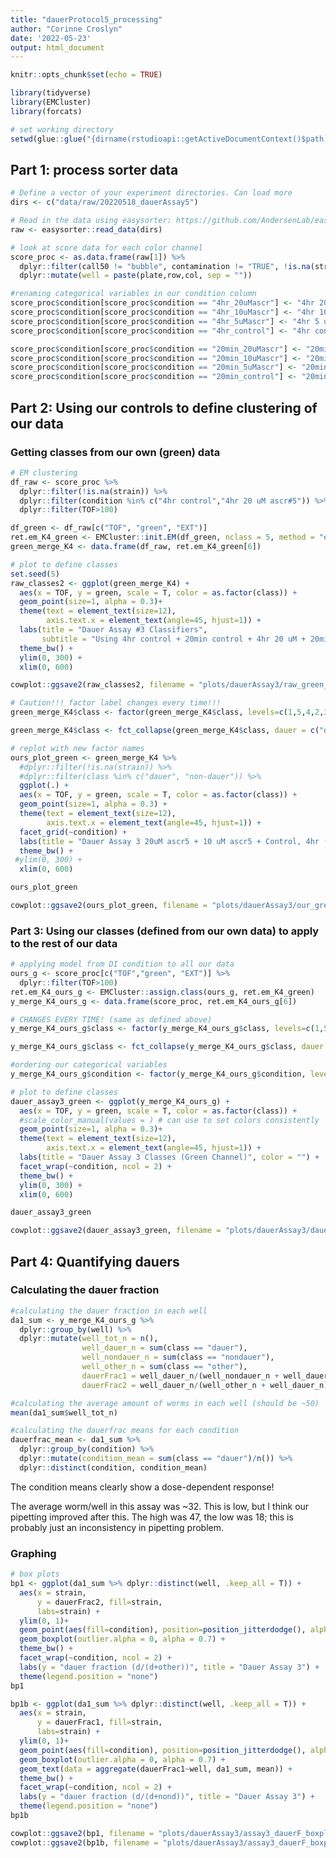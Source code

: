 ```yaml
---
title: "dauerProtocol5_processing"
author: "Corinne Croslyn"
date: '2022-05-23'
output: html_document
---
```


```r
knitr::opts_chunk$set(echo = TRUE)
```

```r
library(tidyverse)
library(EMCluster)
library(forcats)

# set working directory
setwd(glue::glue("{dirname(rstudioapi::getActiveDocumentContext()$path)}/.."))
```


## Part 1: process sorter data

```r
# Define a vector of your experiment directories. Can load more
dirs <- c("data/raw/20220518_dauerAssay5") 

# Read in the data using easysorter: https://github.com/AndersenLab/easysorter
raw <- easysorter::read_data(dirs)

# look at score data for each color channel
score_proc <- as.data.frame(raw[1]) %>%
  dplyr::filter(call50 != "bubble", contamination != "TRUE", !is.na(strain), TOF>100) %>%
  dplyr::mutate(well = paste(plate,row,col, sep = ""))

#renaming categorical variables in our condition column
score_proc$condition[score_proc$condition == "4hr_20uMascr"] <- "4hr 20 uM ascr#5"
score_proc$condition[score_proc$condition == "4hr_10uMascr"] <- "4hr 10 uM ascr#5"
score_proc$condition[score_proc$condition == "4hr_5uMascr"] <- "4hr 5 uM ascr#5"
score_proc$condition[score_proc$condition == "4hr_control"] <- "4hr control"

score_proc$condition[score_proc$condition == "20min_20uMascr"] <- "20min 20 uM ascr#5"
score_proc$condition[score_proc$condition == "20min_10uMascr"] <- "20min 10 uM ascr#5"
score_proc$condition[score_proc$condition == "20min_5uMascr"] <- "20min 5 uM ascr#5"
score_proc$condition[score_proc$condition == "20min_control"] <- "20min control"
```

## Part 2: Using our controls to define clustering of our data

### Getting classes from our own (green) data

```r
# EM clustering
df_raw <- score_proc %>%
  dplyr::filter(!is.na(strain)) %>%
  dplyr::filter(condition %in% c("4hr control","4hr 20 uM ascr#5")) %>%
  dplyr::filter(TOF>100)

df_green <- df_raw[c("TOF", "green", "EXT")]
ret.em_K4_green <- EMCluster::init.EM(df_green, nclass = 5, method = "em.EM") 
green_merge_K4 <- data.frame(df_raw, ret.em_K4_green[6])

# plot to define classes
set.seed(5)
raw_classes2 <- ggplot(green_merge_K4) +
  aes(x = TOF, y = green, scale = T, color = as.factor(class)) +
  geom_point(size=1, alpha = 0.3)+
  theme(text = element_text(size=12),
        axis.text.x = element_text(angle=45, hjust=1)) +
  labs(title = "Dauer Assay #3 Classifiers",
       subtitle = "Using 4hr control + 20min control + 4hr 20 uM + 20min 20 uM") +
  theme_bw() + 
  ylim(0, 300) +
  xlim(0, 600)

cowplot::ggsave2(raw_classes2, filename = "plots/dauerAssay3/raw_green_classes1.png", width =5, height = 5)
```

```r
# Caution!!! factor label changes every time!!!
green_merge_K4$class <- factor(green_merge_K4$class, levels=c(1,5,4,2,3), labels=c("dauer", "non-dauer1","non-dauer2", "other1", "other2"))

green_merge_K4$class <- fct_collapse(green_merge_K4$class, dauer = c("dauer", "other1"), nondauer = c("non-dauer1", "non-dauer2"), other = c("other2"))

# replot with new factor names
ours_plot_green <- green_merge_K4 %>%
  #dplyr::filter(!is.na(strain)) %>%
  #dplyr::filter(class %in% c("dauer", "non-dauer")) %>%
  ggplot(.) +
  aes(x = TOF, y = green, scale = T, color = as.factor(class)) +
  geom_point(size=1, alpha = 0.3) +
  theme(text = element_text(size=12),
        axis.text.x = element_text(angle=45, hjust=1)) +
  facet_grid(~condition) +
  labs(title = "Dauer Assay 3 20uM ascr5 + 10 uM ascr5 + Control, 4hr (green)", color = "") +
  theme_bw() +
 #ylim(0, 300) +
  xlim(0, 600)

ours_plot_green

cowplot::ggsave2(ours_plot_green, filename = "plots/dauerAssay3/our_green_classes.png", width =5, height = 5)
```

### Part 3: Using our classes (defined from our own data) to apply to the rest of our data

```r
# applying model from DI condition to all our data
ours_g <- score_proc[c("TOF","green", "EXT")] %>%
  dplyr::filter(TOF>100)
ret.em_K4_ours_g <- EMCluster::assign.class(ours_g, ret.em_K4_green) 
y_merge_K4_ours_g <- data.frame(score_proc, ret.em_K4_ours_g[6])

# CHANGES EVERY TIME! (same as defined above)
y_merge_K4_ours_g$class <- factor(y_merge_K4_ours_g$class, levels=c(1,5,4,2,3), labels=c("dauer", "non-dauer1","non-dauer2", "other1", "other2"))

y_merge_K4_ours_g$class <- fct_collapse(y_merge_K4_ours_g$class, dauer = c("dauer", "other1"), nondauer = c("non-dauer1", "non-dauer2"), other = c("other2"))

#ordering our categorical variables 
y_merge_K4_ours_g$condition <- factor(y_merge_K4_ours_g$condition, levels = c("20min control","4hr control", "20min 5 uM ascr#5", "4hr 5 uM ascr#5", "20min 10 uM ascr#5", "4hr 10 uM ascr#5", "20min 20 uM ascr#5", "4hr 20 uM ascr#5"), ordered=TRUE)

# plot to define classes
dauer_assay3_green <- ggplot(y_merge_K4_ours_g) +
  aes(x = TOF, y = green, scale = T, color = as.factor(class)) +
  #scale_color_manual(values = ) # can use to set colors consistently
  geom_point(size=1, alpha = 0.3)+
  theme(text = element_text(size=12),
        axis.text.x = element_text(angle=45, hjust=1)) +
  labs(title = "Dauer Assay 3 Classes (Green Channel)", color = "") +
  facet_wrap(~condition, ncol = 2) +
  theme_bw() +
  ylim(0, 300) +
  xlim(0, 600)

dauer_assay3_green

cowplot::ggsave2(dauer_assay3_green, filename = "plots/dauerAssay3/dauer_assay3_clusters_by_condition_green.png", width = 10, height = 10)
```

## Part 4: Quantifying dauers

### Calculating the dauer fraction

```r
#calculating the dauer fraction in each well
da1_sum <- y_merge_K4_ours_g %>%
  dplyr::group_by(well) %>%
  dplyr::mutate(well_tot_n = n(),
                well_dauer_n = sum(class == "dauer"),
                well_nondauer_n = sum(class == "nondauer"),
                well_other_n = sum(class == "other"),
                dauerFrac1 = well_dauer_n/(well_nondauer_n + well_dauer_n),
                dauerFrac2 = well_dauer_n/(well_other_n + well_dauer_n))

#calculating the average amount of worms in each well (should be ~50)
mean(da1_sum$well_tot_n)

#calculating the dauerfrac means for each condition
dauerfrac_mean <- da1_sum %>%
  dplyr::group_by(condition) %>%
  dplyr::mutate(condition_mean = sum(class == "dauer")/n()) %>%
  dplyr::distinct(condition, condition_mean)
```
The condition means clearly show a dose-dependent response!

The average worm/well in this assay was ~32. This is low, but I think
our pipetting improved after this. The high was 47, the low was 18; this
is probably just an inconsistency in pipetting problem.

### Graphing

```r
# box plots
bp1 <- ggplot(da1_sum %>% dplyr::distinct(well, .keep_all = T)) +
  aes(x = strain, 
      y = dauerFrac2, fill=strain,
      labs=strain) +
  ylim(0, 1)+
  geom_point(aes(fill=condition), position=position_jitterdodge(), alpha = .7) +
  geom_boxplot(outlier.alpha = 0, alpha = 0.7) +
  theme_bw() + 
  facet_wrap(~condition, ncol = 2) +
  labs(y = "dauer fraction (d/(d+other))", title = "Dauer Assay 3") +
  theme(legend.position = "none")
bp1

bp1b <- ggplot(da1_sum %>% dplyr::distinct(well, .keep_all = T)) +
  aes(x = strain, 
      y = dauerFrac1, fill=strain,
      labs=strain) +
  ylim(0, 1)+
  geom_point(aes(fill=condition), position=position_jitterdodge(), alpha = .7) +
  geom_boxplot(outlier.alpha = 0, alpha = 0.7) +
  geom_text(data = aggregate(dauerFrac1~well, da1_sum, mean)) +
  theme_bw() + 
  facet_wrap(~condition, ncol = 2) +
  labs(y = "dauer fraction (d/(d+nond))", title = "Dauer Assay 3") +
  theme(legend.position = "none")
bp1b

cowplot::ggsave2(bp1, filename = "plots/dauerAssay3/assay3_dauerF_boxplot1.png", width = 5, height = 10)
cowplot::ggsave2(bp1b, filename = "plots/dauerAssay3/assay3_dauerF_boxplot2.png", width = 5, height = 10)
```
